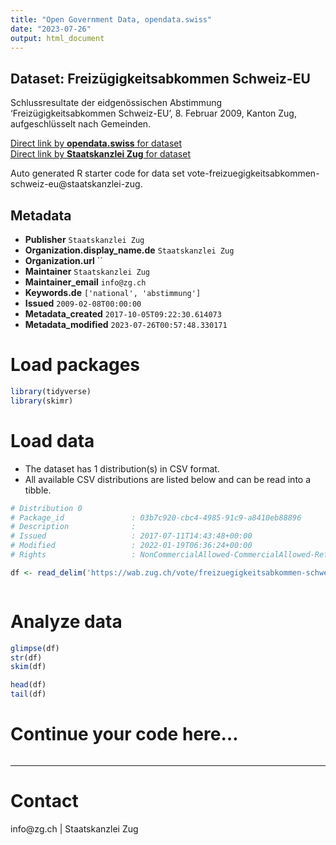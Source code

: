 ```yaml
---
title: "Open Government Data, opendata.swiss"
date: "2023-07-26"
output: html_document
---
```


## Dataset: Freizügigkeitsabkommen Schweiz-EU

Schlussresultate der eidgenössischen Abstimmung 'Freizügigkeitsabkommen Schweiz-EU', 8. Februar 2009, Kanton Zug, aufgeschlüsselt nach Gemeinden.

[Direct link by **opendata.swiss** for dataset](https://opendata.swiss/de/dataset/freizugigkeitsabkommen-schweiz-eu)<br>
[Direct link by **Staatskanzlei Zug** for dataset](https://wab.zug.ch/vote/freizuegigkeitsabkommen-schweiz-eu/data)

Auto generated R starter code for data set vote-freizuegigkeitsabkommen-schweiz-eu@staatskanzlei-zug.

## Metadata

- **Publisher** `Staatskanzlei Zug`
- **Organization.display_name.de** `Staatskanzlei Zug`
- **Organization.url** ``
- **Maintainer** `Staatskanzlei Zug`
- **Maintainer_email** `info@zg.ch`
- **Keywords.de** `['national', 'abstimmung']`
- **Issued** `2009-02-08T00:00:00`
- **Metadata_created** `2017-10-05T09:22:30.614073`
- **Metadata_modified** `2023-07-26T00:57:48.330171`


# Load packages

```r

library(tidyverse)
library(skimr)

```

# Load data

-   The dataset has 1 distribution(s) in CSV format.
-   All available CSV distributions are listed below and can be read into a tibble.

```r

# Distribution 0
# Package_id               : 03b7c920-cbc4-4985-91c9-a8410eb88896
# Description              : 
# Issued                   : 2017-07-11T14:43:48+00:00
# Modified                 : 2022-01-19T06:36:24+00:00
# Rights                   : NonCommercialAllowed-CommercialAllowed-ReferenceRequired

df <- read_delim('https://wab.zug.ch/vote/freizuegigkeitsabkommen-schweiz-eu/data-csv')



```

# Analyze data

```r

glimpse(df)
str(df)
skim(df)

head(df)
tail(df)

```

# Continue your code here...

```r

```

------------------------------------------------------------------------

# Contact

info@zg.ch | Staatskanzlei Zug
